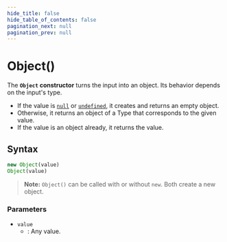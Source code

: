 ```yaml
---
hide_title: false
hide_table_of_contents: false
pagination_next: null
pagination_prev: null
---
```

# Object()

The **`Object` constructor** turns the input into an object. Its behavior depends on the input's type.

- If the value is [`null`](https://developer.mozilla.org/docs/Web/JavaScript/Reference/Operators/null) or [`undefined`](../../globals/undefined.md), it creates and returns an empty object.
- Otherwise, it returns an object of a Type that corresponds to the given value.
- If the value is an object already, it returns the value.

## Syntax

```js
new Object(value)
Object(value)
```

> **Note:** `Object()` can be called with or without `new`. Both create a new object.

### Parameters

- `value`
  - : Any value.
